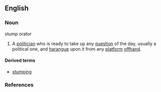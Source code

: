 ==English==

===Noun===
stump orator

# A [[politician]] who is ready to take up any [[question]] of the day, usually a political one, and [[harangue]] upon it from any [[platform]] [[offhand]].

====Derived terms====
*[[stumping]] 

===References===
{{Nuttall}}